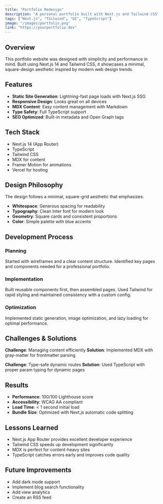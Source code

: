```yaml
---
title: "Portfolio Redesign"
description: "A personal portfolio built with Next.js and Tailwind CSS"
tags: ["Next.js", "Tailwind", "UI", "TypeScript"]
image: "/images/portfolio.png"
link: "https://yourportfolio.dev"
---
```


## Overview

This portfolio website was designed with simplicity and performance in mind. Built using Next.js 14 and Tailwind CSS, it showcases a minimal, square-design aesthetic inspired by modern web design trends.

## Features

- **Static Site Generation**: Lightning-fast page loads with Next.js SSG
- **Responsive Design**: Looks great on all devices
- **MDX Content**: Easy content management with Markdown
- **Type Safety**: Full TypeScript support
- **SEO Optimized**: Built-in metadata and Open Graph tags

## Tech Stack

- Next.js 14 (App Router)
- TypeScript
- Tailwind CSS
- MDX for content
- Framer Motion for animations
- Vercel for hosting

## Design Philosophy

The design follows a minimal, square-grid aesthetic that emphasizes:

- **Whitespace**: Generous spacing for readability
- **Typography**: Clean Inter font for modern look
- **Geometry**: Square cards and consistent proportions
- **Color**: Simple palette with blue accents

## Development Process

### Planning

Started with wireframes and a clear content structure. Identified key pages and components needed for a professional portfolio.

### Implementation

Built reusable components first, then assembled pages. Used Tailwind for rapid styling and maintained consistency with a custom config.

### Optimization

Implemented static generation, image optimization, and lazy loading for optimal performance.

## Challenges & Solutions

**Challenge**: Managing content efficiently
**Solution**: Implemented MDX with gray-matter for frontmatter parsing

**Challenge**: Type-safe dynamic routes
**Solution**: Used TypeScript with proper param typing for dynamic pages

## Results

- **Performance**: 100/100 Lighthouse score
- **Accessibility**: WCAG AA compliant
- **Load Time**: < 1 second initial load
- **Bundle Size**: Optimized with Next.js automatic code splitting

## Lessons Learned

- Next.js App Router provides excellent developer experience
- Tailwind CSS speeds up development significantly
- MDX is perfect for content-heavy sites
- TypeScript catches errors early and improves code quality

## Future Improvements

- Add dark mode support
- Implement blog search functionality
- Add view analytics
- Create an RSS feed
